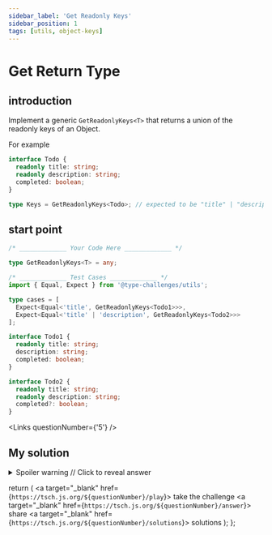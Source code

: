 ```yaml
---
sidebar_label: 'Get Readonly Keys'
sidebar_position: 1
tags: [utils, object-keys]
---
```


# Get Return Type

## introduction

Implement a generic `GetReadonlyKeys<T>` that returns a union of the readonly keys of an Object.

For example

```ts
interface Todo {
  readonly title: string;
  readonly description: string;
  completed: boolean;
}

type Keys = GetReadonlyKeys<Todo>; // expected to be "title" | "description"
```

## start point

```ts
/* _____________ Your Code Here _____________ */

type GetReadonlyKeys<T> = any;

/* _____________ Test Cases _____________ */
import { Equal, Expect } from '@type-challenges/utils';

type cases = [
  Expect<Equal<'title', GetReadonlyKeys<Todo1>>>,
  Expect<Equal<'title' | 'description', GetReadonlyKeys<Todo2>>>
];

interface Todo1 {
  readonly title: string;
  description: string;
  completed: boolean;
}

interface Todo2 {
  readonly title: string;
  readonly description: string;
  completed?: boolean;
}
```

<Links questionNumber={'5'} />

## My solution

<details>

{' '}

<summary>Spoiler warning // Click to reveal answer</summary>

```ts twoslash
export type ReadonlyKeys<T extends object> = {
  [P in keyof T]-?: IfEquals<{ [Q in P]: T[P] }, { -readonly [Q in P]: T[P] }, never, P>;
}[keyof T];

type IfEquals<X, Y, A = X, B = never> = (<T>() => T extends X ? 1 : 2) extends <
  T
>() => T extends Y ? 1 : 2
  ? A
  : B;
```

</details>

  return (
    <span className="badge-links">
      <a target="\_blank" href={`https://tsch.js.org/${questionNumber}/play`}>
        take the challenge
      </a>
      <a target="\_blank" href={`https://tsch.js.org/${questionNumber}/answer`}>
        share
      </a>
      <a target="\_blank" href={`https://tsch.js.org/${questionNumber}/solutions`}>
        solutions
      </a>
    </span>
  );
};
